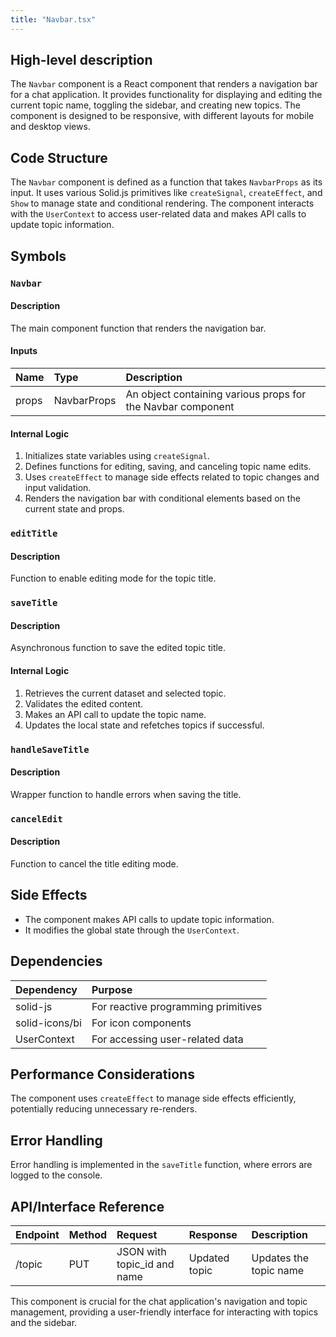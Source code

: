 ```yaml
---
title: "Navbar.tsx"
---
```


## High-level description
The `Navbar` component is a React component that renders a navigation bar for a chat application. It provides functionality for displaying and editing the current topic name, toggling the sidebar, and creating new topics. The component is designed to be responsive, with different layouts for mobile and desktop views.

## Code Structure
The `Navbar` component is defined as a function that takes `NavbarProps` as its input. It uses various Solid.js primitives like `createSignal`, `createEffect`, and `Show` to manage state and conditional rendering. The component interacts with the `UserContext` to access user-related data and makes API calls to update topic information.

## Symbols

### `Navbar`
#### Description
The main component function that renders the navigation bar.

#### Inputs
| Name | Type | Description |
|:-----|:-----|:------------|
| props | NavbarProps | An object containing various props for the Navbar component |

#### Internal Logic
1. Initializes state variables using `createSignal`.
2. Defines functions for editing, saving, and canceling topic name edits.
3. Uses `createEffect` to manage side effects related to topic changes and input validation.
4. Renders the navigation bar with conditional elements based on the current state and props.

### `editTitle`
#### Description
Function to enable editing mode for the topic title.

### `saveTitle`
#### Description
Asynchronous function to save the edited topic title.

#### Internal Logic
1. Retrieves the current dataset and selected topic.
2. Validates the edited content.
3. Makes an API call to update the topic name.
4. Updates the local state and refetches topics if successful.

### `handleSaveTitle`
#### Description
Wrapper function to handle errors when saving the title.

### `cancelEdit`
#### Description
Function to cancel the title editing mode.

## Side Effects
- The component makes API calls to update topic information.
- It modifies the global state through the `UserContext`.

## Dependencies
| Dependency | Purpose |
|:-----------|:--------|
| solid-js | For reactive programming primitives |
| solid-icons/bi | For icon components |
| UserContext | For accessing user-related data |

## Performance Considerations
The component uses `createEffect` to manage side effects efficiently, potentially reducing unnecessary re-renders.

## Error Handling
Error handling is implemented in the `saveTitle` function, where errors are logged to the console.

## API/Interface Reference
| Endpoint | Method | Request | Response | Description |
|:---------|:-------|:--------|:---------|:------------|
| /topic | PUT | JSON with topic_id and name | Updated topic | Updates the topic name |

This component is crucial for the chat application's navigation and topic management, providing a user-friendly interface for interacting with topics and the sidebar.